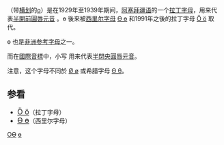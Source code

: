 {{不是|Ø|Ф|Θ|∅|Ѳ|Ө|O|0}}
{{Infobox alphabet|alphabet=拉丁|uuc=019F|ulc=0275}}
{{Unicode|'''Ɵ''', '''ɵ'''}}（带[[刪節線|横划]]的[[o|o]]）是在1929年至1939年期间，[[阿塞拜疆语|阿塞拜疆语]]的一个[[拉丁字母|拉丁字母]]，用来代表[[半開前圓唇元音|半開前圓唇元音]] {{IPA4|œ}}。ɵ 後来被[[西里尔字母|西里尔字母]] <span lang="ru">[[Ө|Ө ө]]</span> 和1991年之後的拉丁字母 <span lang="el">[[Ö|Ö ö]]</span> 取代。

<span lang="en">ɵ</span> 也是[[非洲参考字母|非洲参考字母]]之一。

而在[[國際音標|國際音標]]中，小写 '''{{IPA|ɵ}}''' 用来代表[[半閉央圓唇元音|半閉央圓唇元音]]。

注意，这个字母不同於 <span lang="en">[[Ø|Ø ø]]</span> 或希腊字母 <span lang="el">[[Θ|Θ θ]]</span>。

== 参看 ==
*<span lang="en" style="font-size:120%;">[[Ö|Ö ö]]</span>（拉丁字母）
*<span lang="ru" style="font-size:120%;">[[Ө|Ө ө]]</span>（西里尔字母）

{{Latin alphabet}}

[[Category:不常见拉丁字母|OƟ]]
[[Category:音標符號|ɵ]]